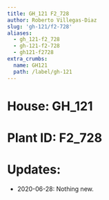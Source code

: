 ```yaml
---
title: GH_121 F2_728
author: Roberto Villegas-Diaz
slug: 'gh-121/f2-728'
aliases:
  - gh_121-f2_728
  - gh-121-f2-728
  - gh121-f2728
extra_crumbs:
  name: GH121
  path: /label/gh-121
---
```


# **House**: GH_121
# **Plant ID**: F2_728
# **Updates**: 
 - 2020-06-28: Nothing new.
